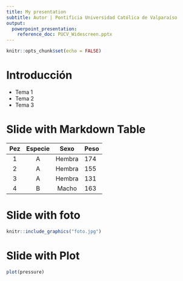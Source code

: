 ```yaml
---
title: My presentation
subtitle: Autor | Pontificia Universidad Católica de Valparaíso
output: 
  powerpoint_presentation:
    reference_doc: PUCV_Widescreen.pptx
---
```


```r
knitr::opts_chunk$set(echo = FALSE)
```

# Introducción

- Tema 1
- Tema 2
- Tema 3

# Slide with Markdown Table

| Pez | Especie | Sexo | Peso |  Nº parásitos |
|:---:|:---:|:----:|:-----|
| 1  | A   | Hembra | 174    |  0 |
| 2  | A   | Hembra | 155    | 2 |
| 3  | A   | Hembra | 131    |  25 |
| 4  | B   | Macho | 163    |  8 |

# Slide with foto

```r
knitr::include_graphics("foto.jpg")
```

# Slide with Plot

```r
plot(pressure)
```

